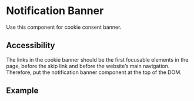 
<Meta of={NotificationBannerStories} />

# Notification Banner

Use this component for cookie consent banner.

## Accessibility

The links in the cookie banner should be the first focusable elements in the page, before the skip link and before the website’s main navigation. Therefore, put the notification banner component at the top of the DOM.

## Example

<Controls />

<Canvas of={NotificationBannerStories.Example} />
